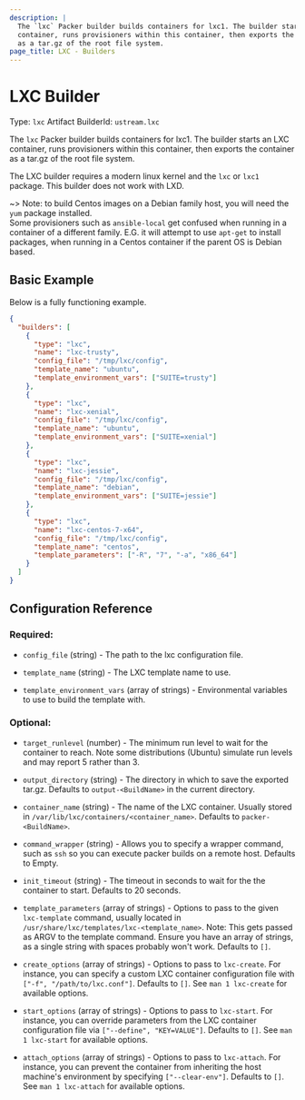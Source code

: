 ```yaml
---
description: |
  The `lxc` Packer builder builds containers for lxc1. The builder starts an LXC
  container, runs provisioners within this container, then exports the container
  as a tar.gz of the root file system.
page_title: LXC - Builders
---
```


# LXC Builder

Type: `lxc`
Artifact BuilderId: `ustream.lxc`

The `lxc` Packer builder builds containers for lxc1. The builder starts an LXC
container, runs provisioners within this container, then exports the container
as a tar.gz of the root file system.

The LXC builder requires a modern linux kernel and the `lxc` or `lxc1` package.
This builder does not work with LXD.

~> Note: to build Centos images on a Debian family host, you will need the
`yum` package installed. <br />Some provisioners such as `ansible-local` get
confused when running in a container of a different family. E.G. it will
attempt to use `apt-get` to install packages, when running in a Centos
container if the parent OS is Debian based.

## Basic Example

Below is a fully functioning example.

```json
{
  "builders": [
    {
      "type": "lxc",
      "name": "lxc-trusty",
      "config_file": "/tmp/lxc/config",
      "template_name": "ubuntu",
      "template_environment_vars": ["SUITE=trusty"]
    },
    {
      "type": "lxc",
      "name": "lxc-xenial",
      "config_file": "/tmp/lxc/config",
      "template_name": "ubuntu",
      "template_environment_vars": ["SUITE=xenial"]
    },
    {
      "type": "lxc",
      "name": "lxc-jessie",
      "config_file": "/tmp/lxc/config",
      "template_name": "debian",
      "template_environment_vars": ["SUITE=jessie"]
    },
    {
      "type": "lxc",
      "name": "lxc-centos-7-x64",
      "config_file": "/tmp/lxc/config",
      "template_name": "centos",
      "template_parameters": ["-R", "7", "-a", "x86_64"]
    }
  ]
}
```

## Configuration Reference

### Required:

- `config_file` (string) - The path to the lxc configuration file.

- `template_name` (string) - The LXC template name to use.

- `template_environment_vars` (array of strings) - Environmental variables to
  use to build the template with.

### Optional:

- `target_runlevel` (number) - The minimum run level to wait for the
  container to reach. Note some distributions (Ubuntu) simulate run levels
  and may report 5 rather than 3.

- `output_directory` (string) - The directory in which to save the exported
  tar.gz. Defaults to `output-<BuildName>` in the current directory.

- `container_name` (string) - The name of the LXC container. Usually stored
  in `/var/lib/lxc/containers/<container_name>`. Defaults to
  `packer-<BuildName>`.

- `command_wrapper` (string) - Allows you to specify a wrapper command, such
  as `ssh` so you can execute packer builds on a remote host. Defaults to
  Empty.

- `init_timeout` (string) - The timeout in seconds to wait for the the
  container to start. Defaults to 20 seconds.

- `template_parameters` (array of strings) - Options to pass to the given
  `lxc-template` command, usually located in
  `/usr/share/lxc/templates/lxc-<template_name>`. Note: This gets passed as
  ARGV to the template command. Ensure you have an array of strings, as a
  single string with spaces probably won't work. Defaults to `[]`.

- `create_options` (array of strings) - Options to pass to `lxc-create`. For
  instance, you can specify a custom LXC container configuration file with
  `["-f", "/path/to/lxc.conf"]`. Defaults to `[]`. See `man 1 lxc-create` for
  available options.

- `start_options` (array of strings) - Options to pass to `lxc-start`. For
  instance, you can override parameters from the LXC container configuration
  file via `["--define", "KEY=VALUE"]`. Defaults to `[]`. See
  `man 1 lxc-start` for available options.

- `attach_options` (array of strings) - Options to pass to `lxc-attach`. For
  instance, you can prevent the container from inheriting the host machine's
  environment by specifying `["--clear-env"]`. Defaults to `[]`. See
  `man 1 lxc-attach` for available options.
